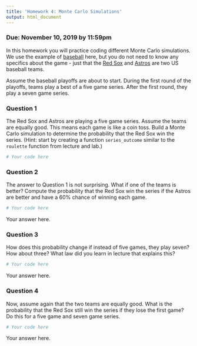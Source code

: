 ```yaml
---
title: 'Homework 4: Monte Carlo Simulations'
output: html_document
---
```

### Due: November 10, 2019 by 11:59pm

In this homework you will practice coding different Monte Carlo simulations. We use the example of [baseball](https://en.wikipedia.org/wiki/Baseball) here, but you do not need to know any specifics about the game - just that the [Red Sox](https://www.mlb.com/redsox) and [Astros](https://www.mlb.com/astros) are two US baseball teams. 

Assume the baseball playoffs are about to start. During the first round of the playoffs, teams play a best of a five game series. After the first round, they play a seven game series.

### Question 1

The Red Sox and Astros are playing a five game series. Assume the teams are equally good. This means each game is like a coin toss. Build a Monte Carlo simulation to determine the probability that the Red Sox win the series. (Hint: start by creating a function `series_outcome` similar to the `roulette` function from lecture and lab.)

```r
# Your code here
```

### Question 2

The answer to Question 1 is not surprising. What if one of the teams is better? Compute the probability that the Red Sox win the series if the Astros are better and have a 60% chance of winning each game.

```r
# Your code here
```

Your answer here.

### Question 3

How does this probability change if instead of five games, they play seven? How about three? What law did you learn in lecture that explains this?

```r
# Your code here
```

Your answer here.

### Question 4

Now, assume again that the two teams are equally good. What is the probability that the Red Sox still win the series if they lose the first game? Do this for a five game and seven game series.

```r
# Your code here
```

Your answer here.